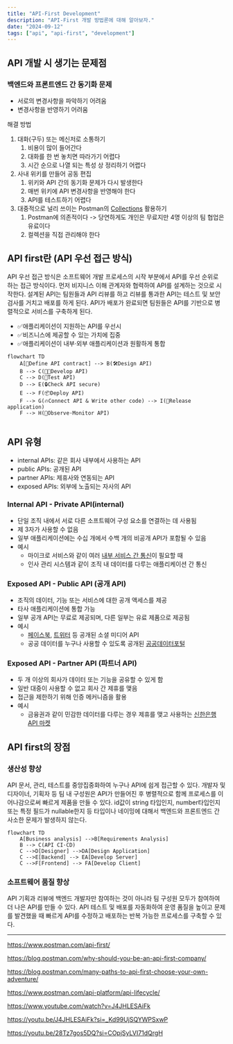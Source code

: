 ```yaml
---
title: "API-First Development"
description: "API-First 개발 방법론에 대해 알아보자."
date: "2024-09-12"
tags: ["api", "api-first", "development"]
---
```


## API 개발 시 생기는 문제점

### 백엔드와 프론트엔드 간 동기화 문제

- 서로의 변경사항을 파악하기 어려움
- 변경사항을 반영하기 어려움

해결 방법

1. 대화(구두) 또는 메신저로 소통하기
   1. 비용이 많이 들어간다
   2. 대화를 한 번 놓치면 따라가기 어렵다
   3. 시간 순으로 나열 되는 특성 상 정리하기 어렵다
2. 사내 위키를 만들어 공동 편집
   1. 위키와 API 간의 동기화 문제가 다시 발생한다
   2. 매번 위키에 API 변경사항을 반영해야 한다
   3. API를 테스트하기 어렵다
3. 대중적으로 널리 쓰이는 Postman의 [Collections](https://www.postman.com/collection/) 활용하기
   1. Postman에 의존적이다 -> 당연하게도 개인은 무료지만 4명 이상의 팀 협업은 유료이다
   2. 컬렉션을 직접 관리해야 한다



## API first란 (API 우선 접근 방식)

API 우선 접근 방식은 소프트웨어 개발 프로세스의 시작 부분에서 API를 우선 순위로 하는 접근 방식이다. 먼저 비지니스 이해 관계자와 협력하여 API를 설계하는 것으로 시작한다. 설계된 API는 팀원들과 API 리뷰를 하고 리뷰를 통과한 API는 테스트 및 보안 검사를 거치고 배포를 하게 된다. API가 배포가 완료되면 팀원들은 API를 기반으로 병렬적으로 서비스를 구축하게 된다.

- ✅애플리케이션이 지원하는 API를 우선시
- ✅비즈니스에 제공할 수 있는 가치에 집중
- ✅애플리케이션이 내부·외부 애플리케이션과 원활하게 통합

```mermaid
flowchart TD
    A[📕Define API contract] --> B(🛠️Design API)
    B --> C(👩‍💻Develop API)
    C --> D(📝Test API)
    D --> E(🔒Check API secure)
    E --> F(📦Deploy API)
    F --> G(🔥Connect API & Write other code) --> I(🚀Release application)
    F --> H(🔎Observe·Monitor API)
  
```



## API 유형

- internal APIs: 같은 회사 내부에서 사용하는 API
- public APIs: 공개된 API
- partner APIs: 제휴사와 연동되는 API
- exposed APIs: 외부에 노출되는 자사의 API

### Internal API - Private API(internal)

- 단일 조직 내에서 서로 다른 소프트웨어 구성 요소를 연결하는 데 사용됨
- 제 3자가 사용할 수 없음
- 일부 애플리케이션에는 수십 개에서 수백 개의 비공개 API가 포함될 수 있음
- 예시
  - 마이크로 서비스와 같이 여러 [내부 서비스 간 통신](https://learn.microsoft.com/en-us/dotnet/architecture/microservices/architect-microservice-container-applications/communication-in-microservice-architecture)이 필요할 때
  - 인사 관리 시스템과 같이 조직 내 데이터를 다루는 애플리케이션 간 통신

### Exposed API - Public API (공개 API)

- 조직의 데이터, 기능 또는 서비스에 대한 공개 액세스를 제공
- 타사 애플리케이션에 통합 가능
- 일부 공개 API는 무료로 제공되며, 다른 일부는 유료 제품으로 제공됨
- 예시
  - [페이스북](https://developers.facebook.com/), [트위터](https://developer.x.com/) 등 공개된 소셜 미디어 API
  - 공공 데이터를 누구나 사용할 수 있도록 공개된 [공공데이터포털](https://www.data.go.kr/)

### Exposed API - Partner API (파트너 API)

- 두 개 이상의 회사가 데이터 또는 기능을 공유할 수 있게 함
- 일반 대중이 사용할 수 없고 회사 간 제휴를 맺음
- 접근을 제한하기 위해 인증 메커니즘을 활용
- 예시
  - 금융권과 같이 민감한 데이터를 다루는 경우 제휴를 맺고 사용하는 [신한은행 API 마켓](https://api.shinhan.com/shbaas/home)



## API first의 장점

### 생산성 향상

API 문서, 관리, 테스트를 중앙집중화하여 누구나 API에 쉽게 접근할 수 있다. 개발자 및  디자이너, 기획자 등 팀 내 구성원은 API가 만들어진 후 병렬적으로 함께 프로세스를 이어나감으로써 빠르게 제품을 만들 수 있다. id값이 string 타입인지, number타입인지 또는 특정 필드가 nullable한지 등 타입이나 네이밍에 대해서 백엔드와 프론트엔드 간 사소한 문제가 발생하지 않는다.

```mermaid
flowchart TD
    A[Business analysis] -->B[Requirements Analysis]
    B --> C(API CI·CD)
    C -->D[Designer] -->DA[Design Application]
    C -->E[Backend] --> EA[Develop Server]
    C -->F[Frontend] --> FA[Develop Client]
```



### 소프트웨어 품질 향상

API 기획과 리뷰에 백엔드 개발자만 참여하는 것이 아니라 팀 구성원 모두가 참여하여 더 나은 API를 만들 수 있다. API 테스트 및 배포를 자동화하여 운영 품질을 높이고 문제를 발견했을 때 빠르게 API를 수정하고 배포하는 반복 가능한 프로세스를 구축할 수 있다.





------

https://www.postman.com/api-first/

https://blog.postman.com/why-should-you-be-an-api-first-company/

https://blog.postman.com/many-paths-to-api-first-choose-your-own-adventure/

https://www.postman.com/api-platform/api-lifecycle/

https://www.youtube.com/watch?v=J4JHLESAiFk

https://youtu.be/J4JHLESAiFk?si=_Kd99UjSQYWPSxwP

https://youtu.be/28Tz7gos5DQ?si=COpjSyLVI71dQrgH
